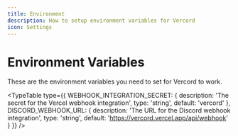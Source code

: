 ```yaml
---
title: Environment
description: How to setup environment variables for Vercord
icon: Settings
---
```



# Environment Variables

These are the environment variables you need to set for Vercord to work.

<TypeTable
  type={{
    WEBHOOK_INTEGRATION_SECRET: {
      description: 'The secret for the Vercel webhook integration',
      type: 'string',
      default: 'vercord'
    },
    DISCORD_WEBHOOK_URL: {
      description: 'The URL for the Discord webhook integration',
      type: 'string',
      default: 'https://vercord.vercel.app/api/webhook'
    }
  }}
/>
